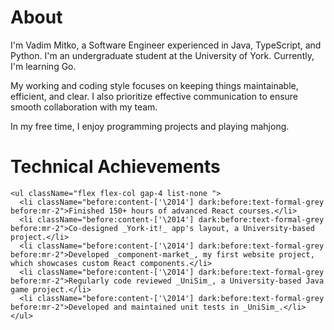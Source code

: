
<h1 className="mb-4 text-2xl font-semibold">About</h1>

<div className="flex flex-col items-center justify-start gap-5 md:flex-row-reverse md:justify-between text-left">

<ProfileImage
  className="relative mx-auto my-auto mb-2 h-[140px] w-[140px] md:min-h-[164px] md:min-w-[164px]"
  src="/vadimmitko.jpeg"
  alt="Vadim Mitko"
/>

<div className="flex flex-col gap-5">

I&apos;m Vadim Mitko, a Software Engineer experienced in Java,
TypeScript, and Python. I&apos;m an undergraduate student at the
University of York. Currently, I&apos;m learning Go.

My working and coding style focuses on keeping things maintainable,
efficient, and clear. I also prioritize effective communication to
ensure smooth collaboration with my team.

</div>

</div>

In my free time, I enjoy programming projects and playing mahjong.

<h1 className="mb-5 mt-8 text-2xl font-semibold">Technical Achievements</h1>

    <ul className="flex flex-col gap-4 list-none ">
      <li className="before:content-['\2014'] dark:before:text-formal-grey before:mr-2">Finished 150+ hours of advanced React courses.</li>
      <li className="before:content-['\2014'] dark:before:text-formal-grey before:mr-2">Co-designed _York-it!_ app's layout, a University-based project.</li>
      <li className="before:content-['\2014'] dark:before:text-formal-grey before:mr-2">Developed _component-market_, my first website project, which showcases custom React components.</li>
      <li className="before:content-['\2014'] dark:before:text-formal-grey before:mr-2">Regularly code reviewed _UniSim_, a University-based Java game project.</li>
      <li className="before:content-['\2014'] dark:before:text-formal-grey before:mr-2">Developed and maintained unit tests in _UniSim_.</li>
    </ul>
